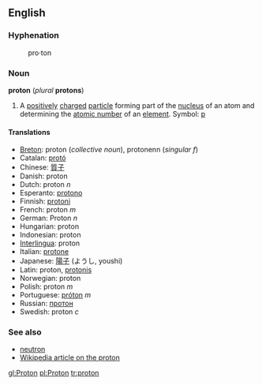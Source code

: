 ==English==
===Hyphenation===
:pro&middot;ton

===Noun===
'''proton''' (''plural'' '''protons''')

#A [[positively]] [[charge]]d [[particle]] forming part of the [[nucleus]] of an atom and determining the [[atomic number]] of an [[element]].  Symbol: [[p]]

====Translations====
*[[Breton]]: proton (''collective noun''), protonenn (''singular f'')
*Catalan: [[protó]]
*Chinese: [[質子]]
*Danish: proton
*Dutch: proton ''n''
*Esperanto: [[protono]]
*Finnish: [[protoni#Finnish|protoni]]
*French: proton ''m''
*German: Proton ''n''
*Hungarian: proton
*Indonesian: proton
*[[Interlingua]]: proton
*Italian: [[protone]]
*Japanese: [[陽子]] (ようし, youshi)
*Latin: proton, [[protonis]]
*Norwegian: proton
*Polish: proton ''m''
*Portuguese: [[próton]] ''m''
*Russian: [[протон]]
*Swedish: proton ''c''

===See also===
*[[neutron]]
*[[w:Proton|Wikipedia article on the proton]]

[[gl:Proton]]
[[pl:Proton]]
[[tr:proton]]